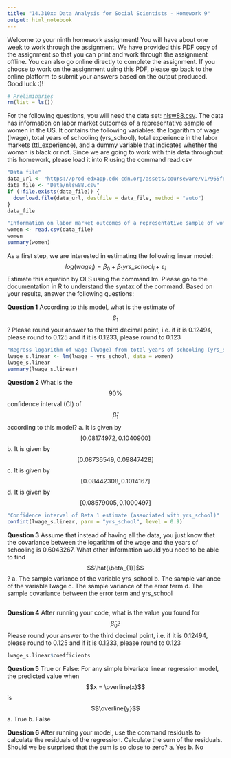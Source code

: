 ```yaml
---
title: "14.310x: Data Analysis for Social Scientists - Homework 9"
output: html_notebook
---
```



Welcome to your ninth homework assignment! You will have about one week to work through the
assignment. We have provided this PDF copy of the assignment so that you can print and work through
the assignment offline. You can also go online directly to complete the assignment. If you choose to work
on the assignment using this PDF, please go back to the online platform to submit your answers based
on the output produced.
Good luck :)!

```r
# Preliminaries
rm(list = ls())
```

For the following questions, you will need the data set: [nlsw88.csv](https://prod-edxapp.edx-cdn.org/assets/courseware/v1/965fe0633ade16afe13e0190ab45a225/asset-v1:MITx+14.310x+3T2018+type@asset+block/nlsw88.csv). The data has information on labor market outcomes of a representative sample of women in the US. It contains the following variables: the logarithm of wage (lwage), total years of schooling (yrs_school), total experience in the labor markets (ttl_experience), and a dummy variable that indicates whether the woman is black or not. Since we are going to work with this data throughout this homework, please load it into R using the command read.csv

```r
"Data file"
data_url <- "https://prod-edxapp.edx-cdn.org/assets/courseware/v1/965fe0633ade16afe13e0190ab45a225/asset-v1:MITx+14.310x+3T2018+type@asset+block/nlsw88.csv"
data_file <- "Data/nlsw88.csv"
if (!file.exists(data_file)) {
  download.file(data_url, destfile = data_file, method = "auto")
}
data_file

"Information on labor market outcomes of a representative sample of women in the US"
women <- read.csv(data_file)
women
summary(women)
```

As a first step, we are interested in estimating the following linear model:
$$
log(wage_{i}) = \beta_{0} + \beta_{1} yrs\_school_{i} + \varepsilon_{i}
$$
Estimate this equation by OLS using the command lm. Please go to the documentation in R to understand the syntax of the command. Based on your results, answer the following questions:

**Question 1**
According to this model, what is the estimate of $$\beta_{1}$$?
Please round your answer to the third decimal point, i.e. if it is 0.12494, please round to 0.125 and if it is 0.1233, please round to 0.123
```r
"Regress logarithm of wage (lwage) from total years of schooling (yrs_school)"
lwage_s.linear <- lm(lwage ~ yrs_school, data = women)
lwage_s.linear
summary(lwage_s.linear)
```

**Question 2**
What is the $$90\%$$ confidence interval (CI) of $$\hat{\beta}_{1}$$ according to this model?
a. It is given by $$[0.08174972,  0.1040900]$$
b. It is given by $$[0.08736549, 0.09847428]$$
c. It is given by $$[0.08442308, 0.1014167]$$
d. It is given by $$[0.08579005, 0.1000497]$$
```r
"Confidence interval of Beta 1 estimate (associated with yrs_school)"
confint(lwage_s.linear, parm = "yrs_school", level = 0.9)
```

**Question 3**
Assume that instead of having all the data, you just know that the covariance between the logarithm of the wage and the years of schooling is 0.6043267. What other information would you need to be able to find $$\hat{\beta_{1}}$$?
a. The sample variance of the variable yrs_school
b. The sample variance of the variable lwage
c. The sample variance of the error term
d. The sample covariance between the error term and yrs_school
```r

```

**Question 4**
After running your code, what is the value you found for $$\hat{\beta}_{0}?$$
Please round your answer to the third decimal point, i.e. if it is 0.12494, please round to 0.125 and if it is 0.1233, please round to 0.123
```r
lwage_s.linear$coefficients
```

**Question 5**
True or False: For any simple bivariate linear regression model, the predicted value when $$x = \overline{x}$$ is $$\overline{y}$$
a. True
b. False

**Question 6**
After running your model, use the command residuals to calculate the residuals of the regression. Calculate the sum of the residuals. Should we be surprised that the sum is so close to zero?
a. Yes
b. No






